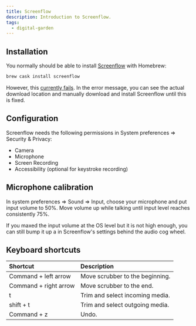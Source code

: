 ```yaml
---
title: Screenflow
description: Introduction to Screenflow.
tags:
  - digital-garden
---
```


## Installation

You normally should be able to install
[Screenflow](http://www.telestream.net/screenflow/overview.htm) with Homebrew:

```bash
brew cask install screenflow
```

However, this
[currently fails](https://github.com/Homebrew/homebrew-cask/issues/84783). In
the error message, you can see the actual download location and manually
download and install Screenflow until this is fixed.

## Configuration

Screenflow needs the following permissions in System preferences => Security &
Privacy:

- Camera
- Microphone
- Screen Recording
- Accessibility (optional for keystroke recording)

## Microphone calibration

In system preferences => Sound => Input, choose your microphone and put input
volume to 50%. Move volume up while talking until input level reaches
consistently 75%.

If you maxed the input volume at the OS level but it is not high enough, you can
still bump it up a in Screenflow's settings behind the audio cog wheel.

## Keyboard shortcuts

| Shortcut              | Description                     |
| :-------------------- | :------------------------------ |
| Command + left arrow  | Move scrubber to the beginning. |
| Command + right arrow | Move scrubber to the end.       |
| t                     | Trim and select incoming media. |
| shift + t             | Trim and select outgoing media. |
| Command + z           | Undo.                           |
